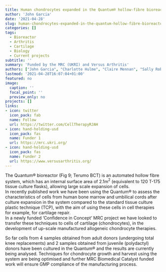 ```yaml
---
title: Human chondrocytes expanded in the Quantum® hollow-fibre bioreactor system
author: 'John Garcia'
date: '2021-04-28'
slug: human-chondrocytes-expanded-in-the-quantum-hollow-fibre-bioreactor-system-for-the-first-time
categories: []
tags:
  - Bioreactor
  - Arthritis
  - Cartilage
  - Biology
  - Current projects
subtitle: ''
summary: 'Funded by the MRC (UKRI) and Versus Arthritis'
authors: ["John Garcia", "Charlotte Hulme", "Claire Mennan", "Sally Roberts", "Karina Wright"]
lastmod: '2021-04-28T16:07:04+01:00'
featured: no
image:
  caption: ''
  focal_point: ''
  preview_only: no
projects: []
links:
- icon: twitter
  icon_pack: fab
  name: Follow
  url: https://twitter.com/CellTherapyRJAH
- icon: hand-holding-usd
  icon_pack: fas
  name: Funder 1
  url: https://mrc.ukri.org/
- icon: hand-holding-usd
  icon_pack: fas
  name: Funder 2
  url: https://www.versusarthritis.org/
---
```


The Quantum® bioreactor (Fig 9; Terumo BCT) is an automated hollow fibre system, which has an internal surface area of 2.1m$^2$ (equivalent to 120 T-175 tissue culture flasks), allowing large scale expansion of cells.  
In recently published work we have been using the Quantum® to assess the characteristics of cells from human bone marrow and umbilical cords after culture expansion in the system compared to the standard tissue culture plastic technique (TCP), with the aim of using these cells in cell therapies for example, for cartilage repair.  
In a newly funded 'Confidence in Concept' MRC project we have looked to transfer these techniques to cells of cartilage (chondrocytes), in the development of up-scale manufactured allogeneic chondrocyte therapies.

So far cells from 4 samples obtained from adult donors (undergoing total knee replacements) and 2 samples obtained from juvenile (polydactyl) donors have been cultured in the Quantum® and the results are currently being analysed. 
Techniques for chondrocyte growth and harvest using the system are being optimised and further MRC Biomedical Catalyst funded work will ensure GMP compliance of the manufacturing process.
